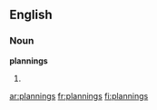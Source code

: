 ==English==

===Noun===
'''plannings'''

# {{plural of|[[planning]]}}

[[ar:plannings]]
[[fr:plannings]]
[[fi:plannings]]